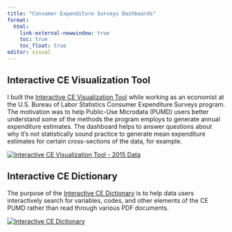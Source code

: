 ```yaml
---
title: "Consumer Expenditure Surveys Dashboards"
format: 
  html:
    link-external-newwindow: true
    toc: true
    toc_float: true
editor: visual
---
```


## Interactive CE Visualization Tool

I built the [Interactive CE Visualization Tool](https://osmrbls.shinyapps.io/ce_shiny_app/) while working as an economist at the U.S. Bureau of Labor Statistics Consumer Expenditure Surveys program. The motivation was to help Public-Use Microdata (PUMD) users better understand some of the methods the program employs to generate annual expenditure estimates. The dashboard helps to answer questions about why it's not statistically sound practice to generate mean expenditure estimates for certain cross-sections of the data, for example.

[![Interactive CE Visualization Tool - 2015 Data](images/ce-interactive-tool.png){fig-align="center"}](https://osmrbls.shinyapps.io/ce_shiny_app/)

## Interactive CE Dictionary

The purpose of the [Interactive CE Dictionary](https://osmrbls.shinyapps.io/Interactive_CE_Dictionary/) is to help data users interactively search for variables, codes, and other elements of the CE PUMD rather than read through various PDF documents.

[![Interactive CE Dictionary](images/ce-interactive-dictionary.png)](https://osmrbls.shinyapps.io/Interactive_CE_Dictionary/)

## 
